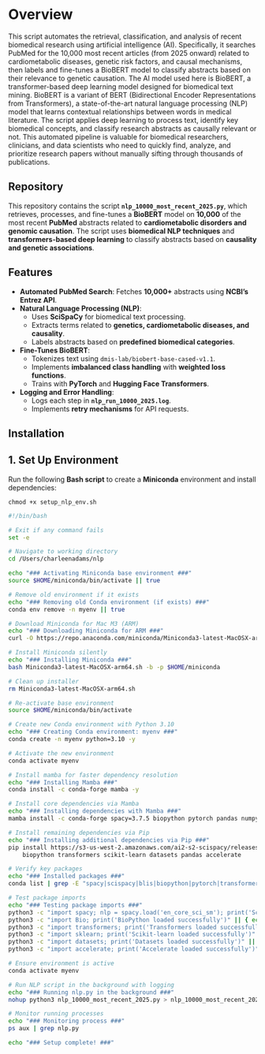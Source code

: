 # Overview

This script automates the retrieval, classification, and analysis of recent biomedical research using artificial intelligence (AI). Specifically, it searches PubMed for the 10,000 most recent articles (from 2025 onward) related to cardiometabolic diseases, genetic risk factors, and causal mechanisms, then labels and fine-tunes a BioBERT model to classify abstracts based on their relevance to genetic causation. The AI model used here is BioBERT, a transformer-based deep learning model designed for biomedical text mining. BioBERT is a variant of BERT (Bidirectional Encoder Representations from Transformers), a state-of-the-art natural language processing (NLP) model that learns contextual relationships between words in medical literature. The script applies deep learning to process text, identify key biomedical concepts, and classify research abstracts as causally relevant or not. This automated pipeline is valuable for biomedical researchers, clinicians, and data scientists who need to quickly find, analyze, and prioritize research papers without manually sifting through thousands of publications.

## Repository

This repository contains the script **`nlp_10000_most_recent_2025.py`**, which retrieves, processes, and fine-tunes a **BioBERT** model on **10,000** of the most recent **PubMed** abstracts related to **cardiometabolic disorders and genomic causation**. The script uses **biomedical NLP techniques** and **transformers-based deep learning** to classify abstracts based on **causality and genetic associations**.

## Features

- **Automated PubMed Search**: Fetches **10,000+** abstracts using **NCBI's Entrez API**.
- **Natural Language Processing (NLP)**:
  - Uses **SciSpaCy** for biomedical text processing.
  - Extracts terms related to **genetics, cardiometabolic diseases, and causality**.
  - Labels abstracts based on **predefined biomedical categories**.
- **Fine-Tunes BioBERT**:
  - Tokenizes text using `dmis-lab/biobert-base-cased-v1.1`.
  - Implements **imbalanced class handling** with **weighted loss functions**.
  - Trains with **PyTorch** and **Hugging Face Transformers**.
- **Logging and Error Handling**:
  - Logs each step in **`nlp_run_10000_2025.log`**.
  - Implements **retry mechanisms** for API requests.

## Installation

## **1. Set Up Environment**
Run the following **Bash script** to create a **Miniconda** environment and install dependencies:

`chmod +x setup_nlp_env.sh`


```bash
#!/bin/bash

# Exit if any command fails
set -e

# Navigate to working directory
cd /Users/charleenadams/nlp

echo "### Activating Miniconda base environment ###"
source $HOME/miniconda/bin/activate || true

# Remove old environment if it exists
echo "### Removing old Conda environment (if exists) ###"
conda env remove -n myenv || true

# Download Miniconda for Mac M3 (ARM)
echo "### Downloading Miniconda for ARM ###"
curl -O https://repo.anaconda.com/miniconda/Miniconda3-latest-MacOSX-arm64.sh

# Install Miniconda silently
echo "### Installing Miniconda ###"
bash Miniconda3-latest-MacOSX-arm64.sh -b -p $HOME/miniconda

# Clean up installer
rm Miniconda3-latest-MacOSX-arm64.sh

# Re-activate base environment
source $HOME/miniconda/bin/activate

# Create new Conda environment with Python 3.10
echo "### Creating Conda environment: myenv ###"
conda create -n myenv python=3.10 -y

# Activate the new environment
conda activate myenv

# Install mamba for faster dependency resolution
echo "### Installing Mamba ###"
conda install -c conda-forge mamba -y

# Install core dependencies via Mamba
echo "### Installing dependencies with Mamba ###"
mamba install -c conda-forge spacy=3.7.5 biopython pytorch pandas numpy -y

# Install remaining dependencies via Pip
echo "### Installing additional dependencies via Pip ###"
pip install https://s3-us-west-2.amazonaws.com/ai2-s2-scispacy/releases/v0.5.4/en_core_sci_sm-0.5.4.tar.gz \
    biopython transformers scikit-learn datasets pandas accelerate

# Verify key packages
echo "### Installed packages ###"
conda list | grep -E "spacy|scispacy|blis|biopython|pytorch|transformers|scikit-learn|datasets|accelerate"

# Test package imports
echo "### Testing package imports ###"
python3 -c "import spacy; nlp = spacy.load('en_core_sci_sm'); print('SciSpaCy loaded successfully')" || { echo "SciSpaCy failed to load"; exit 1; }
python3 -c "import Bio; print('BioPython loaded successfully')" || { echo "BioPython failed to load"; exit 1; }
python3 -c "import transformers; print('Transformers loaded successfully')" || { echo "Transformers failed to load"; exit 1; }
python3 -c "import sklearn; print('Scikit-learn loaded successfully')" || { echo "Scikit-learn failed to load"; exit 1; }
python3 -c "import datasets; print('Datasets loaded successfully')" || { echo "Datasets failed to load"; exit 1; }
python3 -c "import accelerate; print('Accelerate loaded successfully')" || { echo "Accelerate failed to load"; exit 1; }

# Ensure environment is active
conda activate myenv

# Run NLP script in the background with logging
echo "### Running nlp.py in the background ###"
nohup python3 nlp_10000_most_recent_2025.py > nlp_10000_most_recent_2025.log 2>&1 &

# Monitor running processes
echo "### Monitoring process ###"
ps aux | grep nlp.py

echo "### Setup complete! ###"
```
